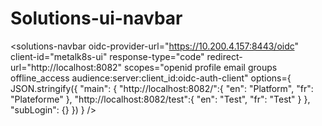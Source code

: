 
# Solutions-ui-navbar

<solutions-navbar 
    oidc-provider-url="https://10.200.4.157:8443/oidc" 
    client-id="metalk8s-ui"
    response-type="code"
    redirect-url="http://localhost:8082"
    scopes="openid profile email groups offline_access audience:server:client_id:oidc-auth-client"
    options={
        JSON.stringify({
            "main": {
                "http://localhost:8082/":{ "en": "Platform", "fr": "Plateforme" },
                "http://localhost:8082/test":{ "en": "Test", "fr": "Test" }
            },
            "subLogin": {}
        })
    }
    />
